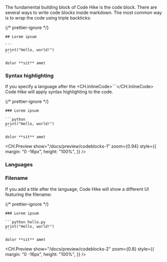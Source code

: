 The fundamental building block of Code Hike is the code block. There are several ways to write code blocks inside markdown. The most common way is to wrap the code using triple backticks:

{/* prettier-ignore */}
````mdx lorem.mdx focus=3:5
## Lorem ipsum

```
print("Hello, world!")
```

dolor **sit** amet
````

### Syntax highlighting

If you specify a language after the <CH.InlineCode>```</CH.InlineCode> Code Hike will apply syntax highlighting to the code.

<SideBySide>

{/* prettier-ignore */}
````mdx lorem.mdx focus=3:5 mark=3[4:9]
### Lorem ipsum

```python
print("Hello, world!")
```

dolor **sit** amet
````

<CH.Preview
  show="/docs/preview/codeblocks-1"
  zoom={0.94}
  style={{
    margin: "0 -16px",
    height: "100%",
  }}
/>

</SideBySide>

### Languages

<LanguageList />

### Filename

If you add a title after the language, Code Hike will show a different UI featuring the filename:

<SideBySide>

{/* prettier-ignore */}
````mdx lorem.mdx focus=3:5 mark=3[11:18]
### Lorem ipsum

```python hello.py
print("Hello, world!")
```

dolor **sit** amet
````

<CH.Preview
  show="/docs/preview/codeblocks-2"
  zoom={0.8}
  style={{
    margin: "0 -16px",
    height: "100%",
  }}
/>

</SideBySide>
